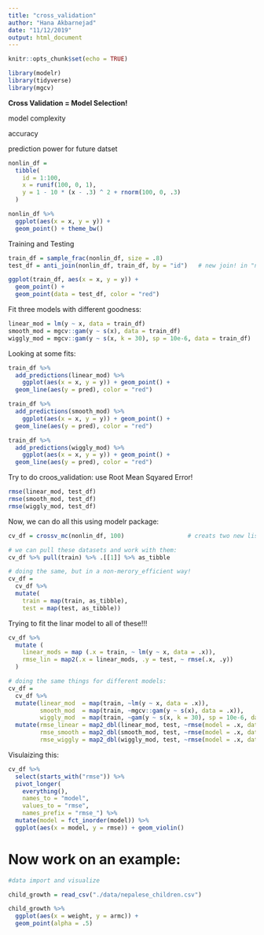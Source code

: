 ```yaml
---
title: "cross_validation"
author: "Hana Akbarnejad"
date: "11/12/2019"
output: html_document
---
```


```r
knitr::opts_chunk$set(echo = TRUE)

library(modelr)
library(tidyverse)
library(mgcv)
```

**Cross Validation = Model Selection!**

model complexity

accuracy

prediction power for future datset

```r

nonlin_df = 
  tibble(
    id = 1:100,
    x = runif(100, 0, 1),
    y = 1 - 10 * (x - .3) ^ 2 + rnorm(100, 0, .3)
  )

nonlin_df %>% 
  ggplot(aes(x = x, y = y)) + 
  geom_point() + theme_bw()
```

Training and Testing
```r

train_df = sample_frac(nonlin_df, size = .8)
test_df = anti_join(nonlin_df, train_df, by = "id")   # new join! in "nonlin_df" dataset, give me anything not                                                               apperaed in "train_df"

ggplot(train_df, aes(x = x, y = y)) + 
  geom_point() + 
  geom_point(data = test_df, color = "red")
```

Fit three models with different goodness:

```r

linear_mod = lm(y ~ x, data = train_df)
smooth_mod = mgcv::gam(y ~ s(x), data = train_df)
wiggly_mod = mgcv::gam(y ~ s(x, k = 30), sp = 10e-6, data = train_df)
```

Looking at some fits:
```r
train_df %>% 
  add_predictions(linear_mod) %>% 
    ggplot(aes(x = x, y = y)) + geom_point() + 
  geom_line(aes(y = pred), color = "red")

train_df %>% 
  add_predictions(smooth_mod) %>% 
    ggplot(aes(x = x, y = y)) + geom_point() + 
  geom_line(aes(y = pred), color = "red")

train_df %>% 
  add_predictions(wiggly_mod) %>% 
    ggplot(aes(x = x, y = y)) + geom_point() + 
  geom_line(aes(y = pred), color = "red")
```

Try to do croos_validation: use Root Mean Sqyared Error!
```r

rmse(linear_mod, test_df)
rmse(smooth_mod, test_df)
rmse(wiggly_mod, test_df)
```

Now, we can do all this using modelr package:

```r

cv_df = crossv_mc(nonlin_df, 100)                  # creats two new list columns: train and test - 80/20 is default!

# we can pull these datasets and work with them:
cv_df %>% pull(train) %>% .[[1]] %>% as_tibble

# doing the same, but in a non-merory_efficient way!
cv_df =
  cv_df %>% 
  mutate(
    train = map(train, as_tibble),
    test = map(test, as_tibble))
```

Trying to fit the linar model to all of these!!!
```r

cv_df %>% 
  mutate (
    linear_mods = map (.x = train, ~ lm(y ~ x, data = .x)),
    rmse_lin = map2(.x = linear_mods, .y = test, ~ rmse(.x, .y))
  )

# doing the same things for different models:
cv_df = 
  cv_df %>% 
  mutate(linear_mod  = map(train, ~lm(y ~ x, data = .x)),
         smooth_mod  = map(train, ~mgcv::gam(y ~ s(x), data = .x)),
         wiggly_mod  = map(train, ~gam(y ~ s(x, k = 30), sp = 10e-6, data = .x))) %>% 
  mutate(rmse_linear = map2_dbl(linear_mod, test, ~rmse(model = .x, data = .y)),
         rmse_smooth = map2_dbl(smooth_mod, test, ~rmse(model = .x, data = .y)),
         rmse_wiggly = map2_dbl(wiggly_mod, test, ~rmse(model = .x, data = .y)))
```

Visulaizing this:
```r

cv_df %>% 
  select(starts_with("rmse")) %>% 
  pivot_longer(
    everything(),
    names_to = "model", 
    values_to = "rmse",
    names_prefix = "rmse_") %>% 
  mutate(model = fct_inorder(model)) %>% 
  ggplot(aes(x = model, y = rmse)) + geom_violin()
```

# Now work on an example:
```r

#data import and visualize

child_growth = read_csv("./data/nepalese_children.csv")

child_growth %>% 
  ggplot(aes(x = weight, y = armc)) + 
  geom_point(alpha = .5)
```

```r

```

